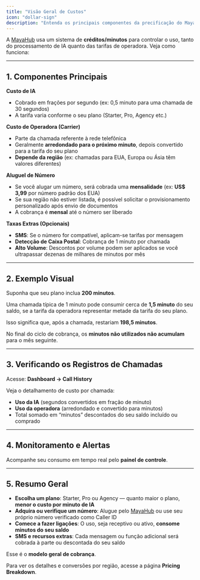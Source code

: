 ```yaml
---
title: "Visão Geral de Custos"
icon: "dollar-sign"
description: "Entenda os principais componentes da precificação do MayaHub, incluindo minutos de ligação, aluguel de número e taxas opcionais"
---
```


A [MayaHub](http://mayahub.online) usa um sistema de **créditos/minutos** para controlar o uso, tanto do processamento de IA quanto das tarifas de operadora. Veja como funciona:

---

## **1. Componentes Principais**

**Custo de IA**

- Cobrado em frações por segundo (ex: 0,5 minuto para uma chamada de 30 segundos)
- A tarifa varia conforme o seu plano (Starter, Pro, Agency etc.)

**Custo de Operadora (Carrier)**

- Parte da chamada referente à rede telefônica
- Geralmente **arredondado para o próximo minuto**, depois convertido para a tarifa do seu plano
- **Depende da região** (ex: chamadas para EUA, Europa ou Ásia têm valores diferentes)

**Aluguel de Número**

- Se você alugar um número, será cobrada uma **mensalidade** (ex: **US\$ 3,99** por número padrão dos EUA)
- Se sua região não estiver listada, é possível solicitar o provisionamento personalizado após envio de documentos
- A cobrança é **mensal** até o número ser liberado

**Taxas Extras (Opcionais)**

- **SMS**: Se o número for compatível, aplicam-se tarifas por mensagem
- **Detecção de Caixa Postal**: Cobrança de 1 minuto por chamada
- **Alto Volume**: Descontos por volume podem ser aplicados se você ultrapassar dezenas de milhares de minutos por mês

---

## **2. Exemplo Visual**

Suponha que seu plano inclua **200 minutos**.

Uma chamada típica de 1 minuto pode consumir cerca de **1,5 minuto** do seu saldo, se a tarifa da operadora representar metade da tarifa do seu plano.

Isso significa que, após a chamada, restariam **198,5 minutos**.

No final do ciclo de cobrança, os **minutos não utilizados não acumulam** para o mês seguinte.

---

## **3. Verificando os Registros de Chamadas**

Acesse: **Dashboard → Call History**

Veja o detalhamento de custo por chamada:

- **Uso da IA** (segundos convertidos em fração de minuto)
- **Uso da operadora** (arredondado e convertido para minutos)
- Total somado em “minutos” descontados do seu saldo incluído ou comprado

---

## **4. Monitoramento e Alertas**

Acompanhe seu consumo em tempo real pelo **painel de controle**.

---

## **5. Resumo Geral**

- **Escolha um plano**: Starter, Pro ou Agency — quanto maior o plano, **menor o custo por minuto de IA**
- **Adquira ou verifique um número**: Alugue pelo [MayaHub](http://mayahub.online) ou use seu próprio número verificado como Caller ID
- **Comece a fazer ligações**: O uso, seja receptivo ou ativo, **consome minutos do seu saldo**
- **SMS e recursos extras**: Cada mensagem ou função adicional será cobrada à parte ou descontada do seu saldo

Esse é o **modelo geral de cobrança**.

Para ver os detalhes e conversões por região, acesse a página **Pricing Breakdown**.